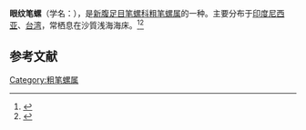 {{Speciesbox
| name = 眼纹笔螺
| image = 
| image_width = 
| genus = Scabricola
| species = ocellata
| authority = (Swainson, 1831)
}}
'''眼纹笔螺'''（学名：''{{lang|la|Scabricola ocellata}}''），是[[新腹足目|新腹足目]][[笔螺科|笔螺科]][[粗笔螺属|粗笔螺属]]的一种。主要分布于[[印度尼西亚|印度尼西亚]]、[[台湾|台湾]]，常栖息在沙質浅海海床。<ref>{{cite web|url=http://shell.sinica.edu.tw/chinese/shellbase_detail.php?science_no=1257|title=国际贝库：眼纹笔螺|publisher=台湾贝类资料库|accessdate=2009-08-11|archive-date=2016-03-04|archive-url=https://web.archive.org/web/20160304102355/http://shell.sinica.edu.tw/chinese/shellbase_detail.php?science_no=1257|dead-url=no}}</ref><ref name="shelldoc_100284">{{shelldoc_100284}}</ref>

== 参考文献 ==
{{reflist|2}}
{{Taxonbar|from=Q7429589}}

[[Category:粗笔螺属|Category:粗笔螺属]]